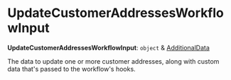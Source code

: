 
# UpdateCustomerAddressesWorkflowInput

 **UpdateCustomerAddressesWorkflowInput**: `object` & [AdditionalData](../../../types/HttpTypes/types/types.HttpTypes.AdditionalData/page.mdx)

The data to update one or more customer addresses, along with custom data that's passed to the workflow's hooks.
